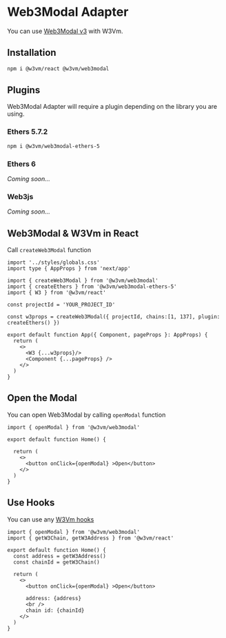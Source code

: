 # Web3Modal Adapter

You can use [Web3Modal v3](https://docs.walletconnect.com/web3modal/about) with W3Vm.

## Installation

```bash npm2yarn
npm i @w3vm/react @w3vm/web3modal
```

## Plugins

Web3Modal Adapter will require a plugin depending on the library you are using.

### Ethers 5.7.2

```bash npm2yarn
npm i @w3vm/web3modal-ethers-5
```

### Ethers 6

*Coming soon...*

### Web3js

*Coming soon...*

## Web3Modal & W3Vm in React

Call `createWeb3Modal` function

```tsx
import '../styles/globals.css'
import type { AppProps } from 'next/app'

import { createWeb3Modal } from '@w3vm/web3modal'
import { createEthers } from '@w3vm/web3modal-ethers-5'
import { W3 } from '@w3vm/react'

const projectId = 'YOUR_PROJECT_ID'

const w3props = createWeb3Modal({ projectId, chains:[1, 137], plugin: createEthers() })

export default function App({ Component, pageProps }: AppProps) {
  return (
    <>
      <W3 {...w3props}/>
      <Component {...pageProps} />
    </>
  )
}
```

## Open the Modal

You can open Web3Modal by calling `openModal` function

```tsx
import { openModal } from '@w3vm/web3modal'

export default function Home() {

  return (
    <>
      <button onClick={openModal} >Open</button>
    </>
  )
}
```

## Use Hooks

You can use any [W3Vm hooks](../react/hooks.mdx#custom-hooks)

```tsx
import { openModal } from '@w3vm/web3modal'
import { getW3Chain, getW3Address } from '@w3vm/react'

export default function Home() {
  const address = getW3Address()
  const chainId = getW3Chain()

  return (
    <>
      <button onClick={openModal} >Open</button>

      address: {address}
      <br />
      chain id: {chainId}
    </>
  )
}
```